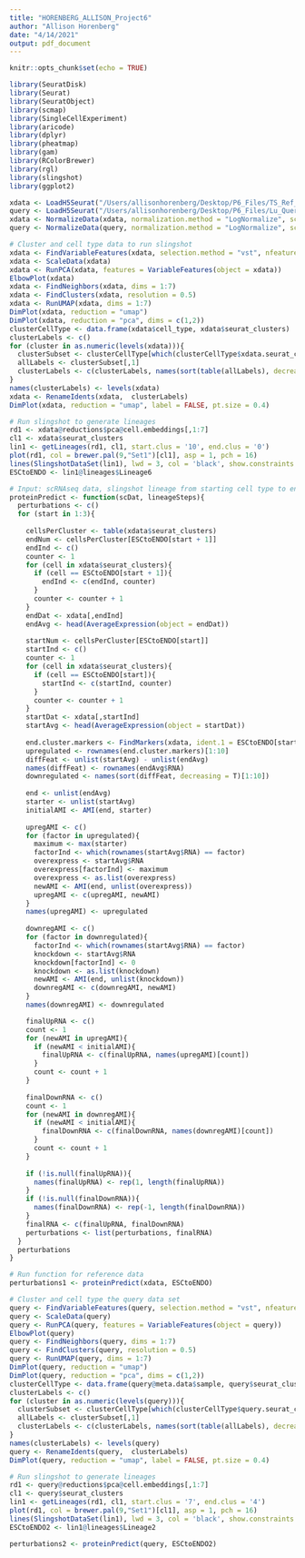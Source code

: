 ```yaml
---
title: "HORENBERG_ALLISON_Project6"
author: "Allison Horenberg"
date: "4/14/2021"
output: pdf_document
---
```


```r
knitr::opts_chunk$set(echo = TRUE)
```

```r
library(SeuratDisk)
library(Seurat)
library(SeuratObject)
library(scmap)
library(SingleCellExperiment)
library(aricode)
library(dplyr)
library(pheatmap)
library(gam)
library(RColorBrewer)
library(rgl)
library(slingshot)
library(ggplot2)
```

```r
xdata <- LoadH5Seurat("/Users/allisonhorenberg/Desktop/P6_Files/TS_Ref_2021.h5seurat")
query <- LoadH5Seurat("/Users/allisonhorenberg/Desktop/P6_Files/Lu_Query_2021.h5seurat")
xdata <- NormalizeData(xdata, normalization.method = "LogNormalize", scale.factor = 10000)
query <- NormalizeData(query, normalization.method = "LogNormalize", scale.factor = 10000)
```

```r
# Cluster and cell type data to run slingshot
xdata <- FindVariableFeatures(xdata, selection.method = "vst", nfeatures = 2000)
xdata <- ScaleData(xdata)
xdata <- RunPCA(xdata, features = VariableFeatures(object = xdata))
ElbowPlot(xdata)
xdata <- FindNeighbors(xdata, dims = 1:7)
xdata <- FindClusters(xdata, resolution = 0.5)
xdata <- RunUMAP(xdata, dims = 1:7)
DimPlot(xdata, reduction = "umap")
DimPlot(xdata, reduction = "pca", dims = c(1,2))
clusterCellType <- data.frame(xdata$cell_type, xdata$seurat_clusters)
clusterLabels <- c()
for (cluster in as.numeric(levels(xdata))){
  clusterSubset <- clusterCellType[which(clusterCellType$xdata.seurat_clusters == cluster),]
  allLabels <- clusterSubset[,1]
  clusterLabels <- c(clusterLabels, names(sort(table(allLabels), decreasing = T))[1])
}
names(clusterLabels) <- levels(xdata)
xdata <- RenameIdents(xdata,  clusterLabels)
DimPlot(xdata, reduction = "umap", label = FALSE, pt.size = 0.4)

```

```r
# Run slingshot to generate lineages
rd1 <- xdata@reductions$pca@cell.embeddings[,1:7]
cl1 <- xdata$seurat_clusters
lin1 <- getLineages(rd1, cl1, start.clus = '10', end.clus = '0')
plot(rd1, col = brewer.pal(9,"Set1")[cl1], asp = 1, pch = 16)
lines(SlingshotDataSet(lin1), lwd = 3, col = 'black', show.constraints = TRUE)
ESCtoENDO <- lin1@lineages$Lineage6
```

```r
# Input: scRNAseq data, slingshot lineage from starting cell type to ending cell type
proteinPredict <- function(scDat, lineageSteps){
  perturbations <- c()
  for (start in 1:3){
  
    cellsPerCluster <- table(xdata$seurat_clusters)
    endNum <- cellsPerCluster[ESCtoENDO[start + 1]]
    endInd <- c()
    counter <- 1
    for (cell in xdata$seurat_clusters){
      if (cell == ESCtoENDO[start + 1]){
        endInd <- c(endInd, counter)
      }
      counter <- counter + 1  
    }
    endDat <- xdata[,endInd]
    endAvg <- head(AverageExpression(object = endDat))
  
    startNum <- cellsPerCluster[ESCtoENDO[start]]
    startInd <- c()
    counter <- 1
    for (cell in xdata$seurat_clusters){
      if (cell == ESCtoENDO[start]){
        startInd <- c(startInd, counter)
      }
      counter <- counter + 1  
    }
    startDat <- xdata[,startInd]
    startAvg <- head(AverageExpression(object = startDat))
  
    end.cluster.markers <- FindMarkers(xdata, ident.1 = ESCtoENDO[start + 1], ident.2 = ESCtoENDO[start], min.pct = 0.5, only.pos = T)
    upregulated <- rownames(end.cluster.markers)[1:10]
    diffFeat <- unlist(startAvg) - unlist(endAvg)
    names(diffFeat) <- rownames(endAvg$RNA)
    downregulated <- names(sort(diffFeat, decreasing = T)[1:10])
                   
    end <- unlist(endAvg)
    starter <- unlist(startAvg)
    initialAMI <- AMI(end, starter)
  
    upregAMI <- c()
    for (factor in upregulated){
      maximum <- max(starter)
      factorInd <- which(rownames(startAvg$RNA) == factor)
      overexpress <- startAvg$RNA
      overexpress[factorInd] <- maximum
      overexpress <- as.list(overexpress)
      newAMI <- AMI(end, unlist(overexpress))
      upregAMI <- c(upregAMI, newAMI)
    }
    names(upregAMI) <- upregulated
  
    downregAMI <- c()
    for (factor in downregulated){
      factorInd <- which(rownames(startAvg$RNA) == factor)
      knockdown <- startAvg$RNA
      knockdown[factorInd] <- 0
      knockdown <- as.list(knockdown)  
      newAMI <- AMI(end, unlist(knockdown))
      downregAMI <- c(downregAMI, newAMI)
    }
    names(downregAMI) <- downregulated

    finalUpRNA <- c()
    count <- 1
    for (newAMI in upregAMI){
      if (newAMI < initialAMI){
        finalUpRNA <- c(finalUpRNA, names(upregAMI)[count])
      }
      count <- count + 1
    }
  
    finalDownRNA <- c()
    count <- 1  
    for (newAMI in downregAMI){  
      if (newAMI < initialAMI){
        finalDownRNA <- c(finalDownRNA, names(downregAMI)[count])
      }
      count <- count + 1
    }
  
    if (!is.null(finalUpRNA)){
      names(finalUpRNA) <- rep(1, length(finalUpRNA))
    }
    if (!is.null(finalDownRNA)){
      names(finalDownRNA) <- rep(-1, length(finalDownRNA))
    }
    finalRNA <- c(finalUpRNA, finalDownRNA)
    perturbations <- list(perturbations, finalRNA)
  }
  perturbations
}

```

```r
# Run function for reference data
perturbations1 <- proteinPredict(xdata, ESCtoENDO)
```

```r
# Cluster and cell type the query data set
query <- FindVariableFeatures(query, selection.method = "vst", nfeatures = 2000)
query <- ScaleData(query)
query <- RunPCA(query, features = VariableFeatures(object = query))
ElbowPlot(query)
query <- FindNeighbors(query, dims = 1:7)
query <- FindClusters(query, resolution = 0.5)
query <- RunUMAP(query, dims = 1:7)
DimPlot(query, reduction = "umap")
DimPlot(query, reduction = "pca", dims = c(1,2))
clusterCellType <- data.frame(query@meta.data$sample, query$seurat_clusters)
clusterLabels <- c()
for (cluster in as.numeric(levels(query))){
  clusterSubset <- clusterCellType[which(clusterCellType$query.seurat_clusters == cluster),]
  allLabels <- clusterSubset[,1]
  clusterLabels <- c(clusterLabels, names(sort(table(allLabels), decreasing = T))[1])
}
names(clusterLabels) <- levels(query)
query <- RenameIdents(query,  clusterLabels)
DimPlot(query, reduction = "umap", label = FALSE, pt.size = 0.4)
```
```r
# Run slingshot to generate lineages
rd1 <- query@reductions$pca@cell.embeddings[,1:7]
cl1 <- query$seurat_clusters
lin1 <- getLineages(rd1, cl1, start.clus = '7', end.clus = '4')
plot(rd1, col = brewer.pal(9,"Set1")[cl1], asp = 1, pch = 16)
lines(SlingshotDataSet(lin1), lwd = 3, col = 'black', show.constraints = TRUE)
ESCtoENDO2 <- lin1@lineages$Lineage2
```

```r
perturbations2 <- proteinPredict(query, ESCtoENDO2)
```
